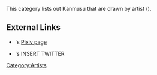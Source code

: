 This category lists out Kanmusu that are drawn by artist ''{{PAGENAME}}'' ({{lang|ja|コニシ}}).

==External Links==
*{{PAGENAME}}'s [http://www.pixiv.net/member.php?id=4258322 Pixiv page]
*{{PAGENAME}}'s INSERT TWITTER

[[Category:Artists]]